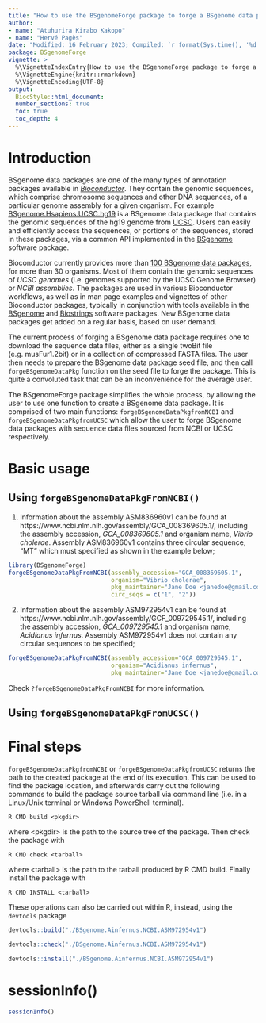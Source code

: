 ```yaml
---
title: "How to use the BSgenomeForge package to forge a BSgenome data package"
author:
- name: "Atuhurira Kirabo Kakopo"
- name: "Hervé Pagès"
date: "Modified: 16 February 2023; Compiled: `r format(Sys.time(), '%d %B, %Y')`"
package: BSgenomeForge
vignette: >
  %\VignetteIndexEntry{How to use the BSgenomeForge package to forge a BSgenome data package}
  %\VignetteEngine{knitr::rmarkdown}
  %\VignetteEncoding{UTF-8}
output:
  BiocStyle::html_document:
  number_sections: true
  toc: true
  toc_depth: 4
---
```


# Introduction

BSgenome data packages are one of the many types of annotation packages
available in [*Bioconductor*](https://bioconductor.org). They contain the
genomic sequences, which comprise chromosome sequences and other DNA sequences,
of a particular genome assembly for a given organism. For example
[BSgenome.Hsapiens.UCSC.hg19](https://bioconductor.org/packages/BSgenome.Hsapiens.UCSC.hg19/)
is a BSgenome data package that contains the genomic sequences of the hg19
genome from [UCSC](https://genome.ucsc.edu/cgi-bin/hgGateway). Users can easily
and efficiently access the sequences, or portions of the sequences, stored in
these packages, via a common API implemented in the
[BSgenome](https://bioconductor.org/packages/BSgenome/) software package.

Bioconductor currently provides more than [100 BSgenome data packages](https://bioconductor.org/packages/release/BiocViews.html#___BSgenome),
for more than 30 organisms. Most of them contain the genomic sequences of
_UCSC genomes_ (i.e. genomes supported by the UCSC Genome Browser) or
_NCBI assemblies_. The packages are used in various Bioconductor workflows, as
well as in man page examples and vignettes of other Bioconductor packages,
typically in conjunction with tools available in the
[BSgenome](https://github.com/Bioconductor/BSgenome) and
[Biostrings](https://bioconductor.org/packages/Biostrings) software packages.
New BSgenome data packages get added on a regular basis, based on user demand.

The current process of forging a BSgenome data package requires one to download
the sequence data files, either as a single twoBit file (e.g. musFur1.2bit) or
in a collection of compressed FASTA files. The user then needs to prepare the
BSgenome data package seed file, and then call `forgeBSgenomeDataPkg` function
on the seed file to forge the package. This is quite a convoluted task that can
be an inconvenience for the average user.

The BSgenomeForge package simplifies the whole process, by allowing the user to
use one function to create a BSgenome data package. It is comprised of two main
functions: `forgeBSgenomeDataPkgfromNCBI` and `forgeBSgenomeDataPkgfromUCSC`
which allow the user to forge BSgenome data packages with sequence data files
sourced from NCBI or UCSC respectively.

# Basic usage

## Using `forgeBSgenomeDataPkgFromNCBI()`

1. Information about the assembly ASM836960v1 can be found at https://www.ncbi.nlm.nih.gov/assembly/GCA_008369605.1/, including the assembly
accession, *GCA_008369605.1* and organism name, *Vibrio cholerae*.
Assembly ASM836960v1 contains three circular sequence, "MT" which must
specified as shown in the example below;

```r
library(BSgenomeForge)
forgeBSgenomeDataPkgFromNCBI(assembly_accession="GCA_008369605.1",
                             organism="Vibrio cholerae",
                             pkg_maintainer="Jane Doe <janedoe@gmail.com>",
                             circ_seqs = c("1", "2"))
```

2. Information about the assembly ASM972954v1 can be found at https://www.ncbi.nlm.nih.gov/assembly/GCF_009729545.1/, including the assembly
accession, *GCA_009729545.1* and organism name, *Acidianus infernus*. Assembly
ASM972954v1 does not contain any circular sequences to be specified; 

```r
forgeBSgenomeDataPkgFromNCBI(assembly_accession="GCA_009729545.1",
                             organism="Acidianus infernus",
                             pkg_maintainer="Jane Doe <janedoe@gmail.com>")
```

Check `?forgeBSgenomeDataPkgFromNCBI` for more information.

## Using `forgeBSgenomeDataPkgFromUCSC()`

# Final steps

`forgeBSgenomeDataPkgfromNCBI` or `forgeBSgenomeDataPkgfromUCSC` returns the
path to the created package at the end of its execution. This can be used to
find the package location, and afterwards carry out the following commands to
build the package source tarball via command line (i.e. in a Linux/Unix terminal
or Windows PowerShell terminal).

```
R CMD build <pkgdir>
```

where \<pkgdir\> is the path to the source tree of the package. Then check the
package with

```
R CMD check <tarball>
```

where \<tarball\> is the path to the tarball produced by R CMD build. Finally
install the package with

```
R CMD INSTALL <tarball>
```

These operations can also be carried out within R, instead, using the `devtools`
package

```r
devtools::build("./BSgenome.Ainfernus.NCBI.ASM972954v1")
```

```r
devtools::check("./BSgenome.Ainfernus.NCBI.ASM972954v1")
```

```r
devtools::install("./BSgenome.Ainfernus.NCBI.ASM972954v1")
```

# sessionInfo()

```r
sessionInfo()
```
